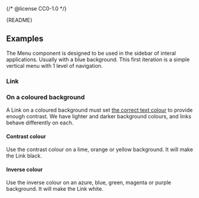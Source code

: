 {/* @license CC0-1.0 */}



<StatusBadge description="This page is a work in progress and may change in future releases" status="beta" />

<Meta of={MenuStories} />

<Markdown>{README}</Markdown>

<Primary />

## Examples

The Menu component is designed to be used in the sidebar of interal applications.
Usually with a blue background. This first iteration is a simple vertical menu with 1 level of navigation.

### Link

<Canvas of={MenuStories.Link} />

<Controls of={MenuStories.Link} />

### On a coloured background

A Link on a coloured background must set [the correct text colour](?path=/docs/brand-design-tokens-colour--docs#pairing-foreground-with-background-colours) to provide enough contrast.
We have lighter and darker background colours, and links behave differently on each.

#### Contrast colour

Use the contrast colour on a lime, orange or yellow background.
It will make the Link black.

<Canvas of={MenuStories.ContrastColour} />

#### Inverse colour

Use the inverse colour on an azure, blue, green, magenta or purple background.
It will make the Link white.

<Canvas of={MenuStories.InverseColour} />
